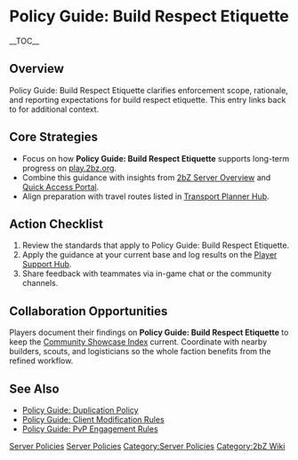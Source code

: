 {{Short description|Policy Guide: Build Respect Etiquette clarifies enforcement scope, rationale, and reporting expectations for build respect etiquette}}
= Policy Guide: Build Respect Etiquette =
{{2bZ Navbox}}
__TOC__

== Overview ==
Policy Guide: Build Respect Etiquette clarifies enforcement scope, rationale, and
reporting expectations for build respect etiquette. This entry links back to
[[Category:Server Policies|Server Policies]] for additional context.

== Core Strategies ==
* Focus on how '''Policy Guide: Build Respect Etiquette''' supports long-term progress on [[play.2bz.org]].
* Combine this guidance with insights from [[2bZ Server Overview]] and [[Quick Access Portal]].
* Align preparation with travel routes listed in [[Transport Planner Hub]].

== Action Checklist ==
# Review the [[Category:Server Policies|Server Policies]] standards that apply to Policy Guide: Build Respect Etiquette.
# Apply the guidance at your current base and log results on the [[Player Support Hub]].
# Share feedback with teammates via in-game chat or the community channels.

== Collaboration Opportunities ==
Players document their findings on '''Policy Guide: Build Respect Etiquette''' to keep the
[[Community Showcase Index]] current. Coordinate with nearby builders, scouts, and
logisticians so the whole faction benefits from the refined workflow.

== See Also ==
* [[Policy Guide: Duplication Policy]]
* [[Policy Guide: Client Modification Rules]]
* [[Policy Guide: PvP Engagement Rules]]

[[Category:Server Policies]]
[[Category:2bZ Wiki]]
